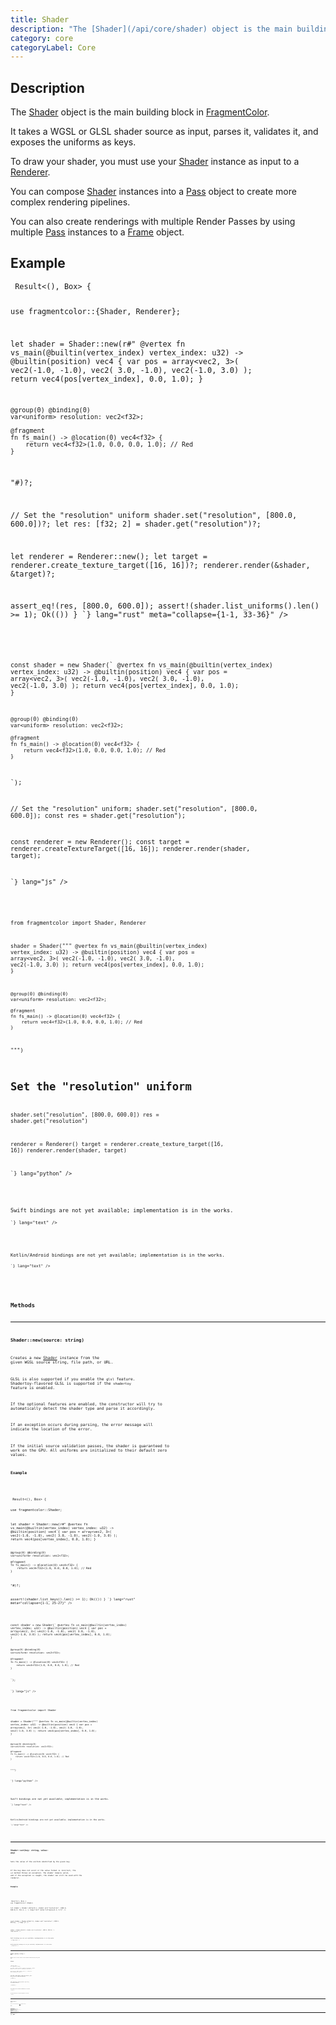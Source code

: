 ```yaml
---
title: Shader
description: "The [Shader](/api/core/shader) object is the main building block in [FragmentColor](https://fragmentcolor.org)."
category: core
categoryLabel: Core
---
```



## Description

The [Shader](/api/core/shader) object is the main building block in [FragmentColor](https://fragmentcolor.org).

It takes a WGSL or GLSL shader source as input, parses it, validates it, and exposes the uniforms as keys.

To draw your shader, you must use your [Shader](/api/core/shader) instance as input to a [Renderer](/api/core/renderer).

You can compose [Shader](/api/core/shader) instances into a [Pass](/api/core/pass) object to create more complex rendering pipelines.

You can also create renderings with multiple Render Passes by using multiple [Pass](/api/core/pass) instances to a [Frame](/api/core/frame) object.



## Example

<Tabs>

<TabItem label="Rust">
<Code
code={`
 fn main() -> Result<(), Box<dyn std::error::Error>> {

use fragmentcolor::{Shader, Renderer};

let shader = Shader::new(r#"
    @vertex
    fn vs_main(@builtin(vertex_index) vertex_index: u32) -> @builtin(position) vec4<f32> {
        var pos = array<vec2<f32>, 3>(
            vec2<f32>(-1.0, -1.0),
            vec2<f32>( 3.0, -1.0),
            vec2<f32>(-1.0,  3.0)
        );
        return vec4<f32>(pos[vertex_index], 0.0, 1.0);
    }

    @group(0) @binding(0)
    var<uniform> resolution: vec2<f32>;

    @fragment
    fn fs_main() -> @location(0) vec4<f32> {
        return vec4<f32>(1.0, 0.0, 0.0, 1.0); // Red
    }
"#)?;

// Set the "resolution" uniform
shader.set("resolution", [800.0, 600.0])?;
let res: [f32; 2] = shader.get("resolution")?;

let renderer = Renderer::new();
let target = renderer.create_texture_target([16, 16])?;
renderer.render(&shader, &target)?;

 assert_eq!(res, [800.0, 600.0]);
 assert!(shader.list_uniforms().len() >= 1);
 Ok(())
 }
`}
lang="rust" meta="collapse={1-1, 33-36}"
/>

</TabItem>

<TabItem label="JavaScript">
<Code
code={`


const shader = new Shader(\`
    @vertex
    fn vs_main(@builtin(vertex_index) vertex_index: u32) -> @builtin(position) vec4<f32> {
        var pos = array<vec2<f32>, 3>(
            vec2<f32>(-1.0, -1.0),
            vec2<f32>( 3.0, -1.0),
            vec2<f32>(-1.0,  3.0)
        );
        return vec4<f32>(pos[vertex_index], 0.0, 1.0);
    }

    @group(0) @binding(0)
    var<uniform> resolution: vec2<f32>;

    @fragment
    fn fs_main() -> @location(0) vec4<f32> {
        return vec4<f32>(1.0, 0.0, 0.0, 1.0); // Red
    }

\`);

// Set the "resolution" uniform;
shader.set("resolution", [800.0, 600.0]);
const res = shader.get("resolution");

const renderer = new Renderer();
const target = renderer.createTextureTarget([16, 16]);
renderer.render(shader, target);

`}
lang="js"
/>

</TabItem>

<TabItem label="Python">
<Code
code={`

from fragmentcolor import Shader, Renderer

shader = Shader("""
    @vertex
    fn vs_main(@builtin(vertex_index) vertex_index: u32) -> @builtin(position) vec4<f32> {
        var pos = array<vec2<f32>, 3>(
            vec2<f32>(-1.0, -1.0),
            vec2<f32>( 3.0, -1.0),
            vec2<f32>(-1.0,  3.0)
        );
        return vec4<f32>(pos[vertex_index], 0.0, 1.0);
    }

    @group(0) @binding(0)
    var<uniform> resolution: vec2<f32>;

    @fragment
    fn fs_main() -> @location(0) vec4<f32> {
        return vec4<f32>(1.0, 0.0, 0.0, 1.0); // Red
    }

""")

 # Set the "resolution" uniform
shader.set("resolution", [800.0, 600.0])
res = shader.get("resolution")

renderer = Renderer()
target = renderer.create_texture_target([16, 16])
renderer.render(shader, target)

`}
lang="python"
/>

</TabItem>

<TabItem label="Swift">
<Aside type="caution" title="Work in progress">Swift bindings are not yet available; implementation is in the works.</Aside>
<Code
code={`
// Swift placeholder â bindings WIP

`}
lang="text"
/>

</TabItem>

<TabItem label="Kotlin">
<Aside type="caution" title="Work in progress">Kotlin/Android bindings are not yet available; implementation is in the works.</Aside>
<Code
code={`
// Kotlin placeholder â bindings WIP

`}
lang="text"
/>

</TabItem>

</Tabs>


## Methods


---

### Shader::new(source: string)

Creates a new [Shader](/api/core/shader) instance from the given WGSL source string, file path, or URL.

GLSL is also supported if you enable the `glsl` feature.
Shadertoy-flavored GLSL is supported if the `shadertoy` feature is enabled.

If the optional features are enabled, the constructor will try to automatically
detect the shader type and parse it accordingly.

If an exception occurs during parsing, the error message will indicate the location of the error.

If the initial source validation passes, the shader is guaranteed to work on the GPU. All uniforms are initialized to their default zero values.

#### Example

<Tabs>

<TabItem label="Rust">
<Code
code={`
 fn main() -> Result<(), Box<dyn std::error::Error>> {

use fragmentcolor::Shader;

let shader = Shader::new(r#"
    @vertex
    fn vs_main(@builtin(vertex_index) vertex_index: u32) -> @builtin(position) vec4<f32> {
        var pos = array<vec2<f32>, 3>(
            vec2<f32>(-1.0, -1.0),
            vec2<f32>( 3.0, -1.0),
            vec2<f32>(-1.0,  3.0)
        );
        return vec4<f32>(pos[vertex_index], 0.0, 1.0);
    }

    @group(0) @binding(0)
    var<uniform> resolution: vec2<f32>;

    @fragment
    fn fs_main() -> @location(0) vec4<f32> {
        return vec4<f32>(1.0, 0.0, 0.0, 1.0); // Red
    }
"#)?;

 assert!(shader.list_keys().len() >= 1);
 Ok(())
 }
`}
lang="rust" meta="collapse={1-1, 25-27}"
/>

</TabItem>

<TabItem label="JavaScript">
<Code
code={`


const shader = new Shader(\`
    @vertex
    fn vs_main(@builtin(vertex_index) vertex_index: u32) -> @builtin(position) vec4<f32> {
        var pos = array<vec2<f32>, 3>(
            vec2<f32>(-1.0, -1.0),
            vec2<f32>( 3.0, -1.0),
            vec2<f32>(-1.0,  3.0)
        );
        return vec4<f32>(pos[vertex_index], 0.0, 1.0);
    }

    @group(0) @binding(0)
    var<uniform> resolution: vec2<f32>;

    @fragment
    fn fs_main() -> @location(0) vec4<f32> {
        return vec4<f32>(1.0, 0.0, 0.0, 1.0); // Red
    }

\`);

`}
lang="js"
/>

</TabItem>

<TabItem label="Python">
<Code
code={`

from fragmentcolor import Shader

shader = Shader("""
    @vertex
    fn vs_main(@builtin(vertex_index) vertex_index: u32) -> @builtin(position) vec4<f32> {
        var pos = array<vec2<f32>, 3>(
            vec2<f32>(-1.0, -1.0),
            vec2<f32>( 3.0, -1.0),
            vec2<f32>(-1.0,  3.0)
        );
        return vec4<f32>(pos[vertex_index], 0.0, 1.0);
    }

    @group(0) @binding(0)
    var<uniform> resolution: vec2<f32>;

    @fragment
    fn fs_main() -> @location(0) vec4<f32> {
        return vec4<f32>(1.0, 0.0, 0.0, 1.0); // Red
    }

""")

`}
lang="python"
/>

</TabItem>

<TabItem label="Swift">
<Aside type="caution" title="Work in progress">Swift bindings are not yet available; implementation is in the works.</Aside>
<Code
code={`
// Swift placeholder â bindings WIP

`}
lang="text"
/>

</TabItem>

<TabItem label="Kotlin">
<Aside type="caution" title="Work in progress">Kotlin/Android bindings are not yet available; implementation is in the works.</Aside>
<Code
code={`
// Kotlin placeholder â bindings WIP

`}
lang="text"
/>

</TabItem>

</Tabs>


---

### Shader::set(key: string, value: any)

Sets the value of the uniform identified by the given key.

If the key does not exist or the value format is incorrect, the `set` method throws an exception. The shader remains valid, and if the exception is caught, the shader can still be used with the renderer.

#### Example

<Tabs>

<TabItem label="Rust">
<Code
code={`
 fn main() -> Result<(), Box<dyn std::error::Error>> {
use fragmentcolor::Shader;

let shader = Shader::default();
shader.set("resolution", [800.0, 600.0])?;
 Ok(())
 }
`}
lang="rust" meta="collapse={1-1, 6-7}"
/>

</TabItem>

<TabItem label="JavaScript">
<Code
code={`

const shader = Shader.default();
shader.set("resolution", [800.0, 600.0]);
`}
lang="js"
/>

</TabItem>

<TabItem label="Python">
<Code
code={`
from fragmentcolor import Shader

shader = Shader.default()
shader.set("resolution", [800.0, 600.0])
`}
lang="python"
/>

</TabItem>

<TabItem label="Swift">
<Aside type="caution" title="Work in progress">Swift bindings are not yet available; implementation is in the works.</Aside>
<Code
code={`
// Swift placeholder â bindings WIP

`}
lang="text"
/>

</TabItem>

<TabItem label="Kotlin">
<Aside type="caution" title="Work in progress">Kotlin/Android bindings are not yet available; implementation is in the works.</Aside>
<Code
code={`
// Kotlin placeholder â bindings WIP

`}
lang="text"
/>

</TabItem>

</Tabs>


---

### Shader::get(key: string) -&gt; any

Returns the current value of the uniform identified by the given key.

#### Example

<Tabs>

<TabItem label="Rust">
<Code
code={`
 fn main() -> Result<(), Box<dyn std::error::Error>> {
use fragmentcolor::Shader;

let shader = Shader::default();
shader.set("resolution", [800.0, 600.0])?;
let res: [f32; 2] = shader.get("resolution")?;

 assert_eq!(res, [800.0, 600.0]);
 Ok(())
 }
`}
lang="rust" meta="collapse={1-1, 8-10}"
/>

</TabItem>

<TabItem label="JavaScript">
<Code
code={`

const shader = Shader.default();
shader.set("resolution", [800.0, 600.0]);
const res = shader.get("resolution");

`}
lang="js"
/>

</TabItem>

<TabItem label="Python">
<Code
code={`
from fragmentcolor import Shader

shader = Shader.default()
shader.set("resolution", [800.0, 600.0])
res = shader.get("resolution")

`}
lang="python"
/>

</TabItem>

<TabItem label="Swift">
<Aside type="caution" title="Work in progress">Swift bindings are not yet available; implementation is in the works.</Aside>
<Code
code={`
// Swift placeholder â bindings WIP

`}
lang="text"
/>

</TabItem>

<TabItem label="Kotlin">
<Aside type="caution" title="Work in progress">Kotlin/Android bindings are not yet available; implementation is in the works.</Aside>
<Code
code={`
// Kotlin placeholder â bindings WIP

`}
lang="text"
/>

</TabItem>

</Tabs>


---

### Shader::list_uniforms() -&gt; [string]

Returns a list of all uniform names in the [Shader](/api/core/shader) (excluding struct fields).

#### Example

<Tabs>

<TabItem label="Rust">
<Code
code={`
 fn main() -> Result<(), Box<dyn std::error::Error>> {
use fragmentcolor::Shader;

let shader = Shader::default();
let list = shader.list_uniforms();

 assert!(list.contains(&"resolution".to_string()));
 Ok(())
 }
`}
lang="rust" meta="collapse={1-1, 7-9}"
/>

</TabItem>

<TabItem label="JavaScript">
<Code
code={`

const shader = Shader.default();
const list = shader.listUniforms();

`}
lang="js"
/>

</TabItem>

<TabItem label="Python">
<Code
code={`
from fragmentcolor import Shader

shader = Shader.default()
list = shader.list_uniforms()

`}
lang="python"
/>

</TabItem>

<TabItem label="Swift">
<Aside type="caution" title="Work in progress">Swift bindings are not yet available; implementation is in the works.</Aside>
<Code
code={`
// Swift placeholder â bindings WIP

`}
lang="text"
/>

</TabItem>

<TabItem label="Kotlin">
<Aside type="caution" title="Work in progress">Kotlin/Android bindings are not yet available; implementation is in the works.</Aside>
<Code
code={`
// Kotlin placeholder â bindings WIP

`}
lang="text"
/>

</TabItem>

</Tabs>


---

### Shader::list_keys() -&gt; [string]

Returns a list of all keys in the [Shader](/api/core/shader), including uniform names and struct fields using the dot notation.

#### Example

<Tabs>

<TabItem label="Rust">
<Code
code={`
 fn main() -> Result<(), Box<dyn std::error::Error>> {

use fragmentcolor::Shader;

let shader = Shader::default();
let keys = shader.list_keys();

 assert!(keys.contains(&"resolution".to_string()));
 Ok(())
 }
`}
lang="rust" meta="collapse={1-1, 8-10}"
/>

</TabItem>

<TabItem label="JavaScript">
<Code
code={`


const shader = Shader.default();
const keys = shader.listKeys();

`}
lang="js"
/>

</TabItem>

<TabItem label="Python">
<Code
code={`

from fragmentcolor import Shader

shader = Shader.default()
keys = shader.list_keys()

`}
lang="python"
/>

</TabItem>

<TabItem label="Swift">
<Aside type="caution" title="Work in progress">Swift bindings are not yet available; implementation is in the works.</Aside>
<Code
code={`
// Swift placeholder â bindings WIP

`}
lang="text"
/>

</TabItem>

<TabItem label="Kotlin">
<Aside type="caution" title="Work in progress">Kotlin/Android bindings are not yet available; implementation is in the works.</Aside>
<Code
code={`
// Kotlin placeholder â bindings WIP

`}
lang="text"
/>

</TabItem>

</Tabs>
